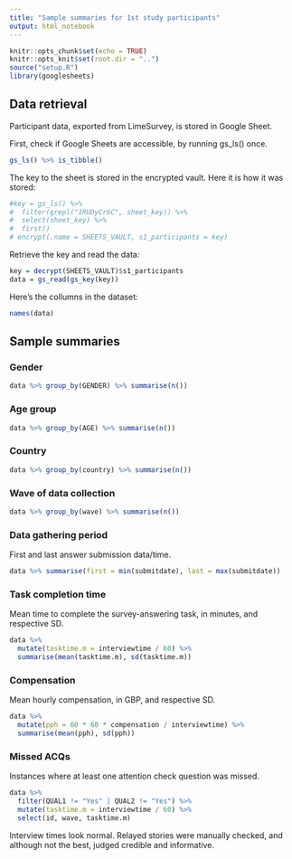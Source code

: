 ```yaml
---
title: "Sample summaries for 1st study participants"
output: html_notebook
---
```

```r
knitr::opts_chunk$set(echo = TRUE)
knitr::opts_knit$set(root.dir = "..")
source("setup.R")
library(googlesheets)
```
## Data retrieval
Participant data, exported from LimeSurvey, is stored in Google Sheet. 

First, check if Google Sheets are accessible, by running gs_ls() once.
```r
gs_ls() %>% is_tibble()
```
The key to the sheet is stored in the encrypted vault. Here it is how it was stored:
```r
#key = gs_ls() %>% 
#  filter(grepl("1RUDyCr6C", sheet_key)) %>% 
#  select(sheet_key) %>%
#  first()
# encrypt(.name = SHEETS_VAULT, s1_participants = key)

```
Retrieve the key and read the data:
```r
key = decrypt(SHEETS_VAULT)$s1_participants
data = gs_read(gs_key(key))
```
Here's the collumns in the dataset:
```r
names(data)
```
## Sample summaries
### Gender
```r
data %>% group_by(GENDER) %>% summarise(n()) 
```
### Age group
```r
data %>% group_by(AGE) %>% summarise(n()) 
```
### Country
```r
data %>% group_by(country) %>% summarise(n()) 
```
### Wave of data collection
```r
data %>% group_by(wave) %>% summarise(n())
```
### Data gathering period
First and last answer submission data/time.
```r
data %>% summarise(first = min(submitdate), last = max(submitdate)) 
```
### Task completion time
Mean time to complete the survey-answering task, in minutes, and respective SD.
```r
data %>% 
  mutate(tasktime.m = interviewtime / 60) %>%
  summarise(mean(tasktime.m), sd(tasktime.m))
```
### Compensation
Mean hourly compensation, in GBP, and respective SD.
```r
data %>%
  mutate(pph = 60 * 60 * compensation / interviewtime) %>%
  summarise(mean(pph), sd(pph))
```
### Missed ACQs
Instances where at least one attention check question was missed.
```r
data %>% 
  filter(QUAL1 != "Yes" | QUAL2 != "Yes") %>%
  mutate(tasktime.m = interviewtime / 60) %>%
  select(id, wave, tasktime.m)
```
Interview times look normal. Relayed stories were manually checked, and although not the best, judged credible and informative. 

